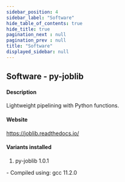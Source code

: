 ```yaml
---
sidebar_position: 4
sidebar_label: "Software"
hide_table_of_contents: true
hide_title: true
pagination_next : null
pagination_prev : null
title: "Software"
displayed_sidebar: null
---
```


## Software - py-joblib


#### Description
Lightweight pipelining with Python functions.

#### Website
https://joblib.readthedocs.io/

#### Variants installed
1. py-joblib 1.0.1
<div class="ul-circle">
    - Compiled using: gcc 11.2.0
</div>

